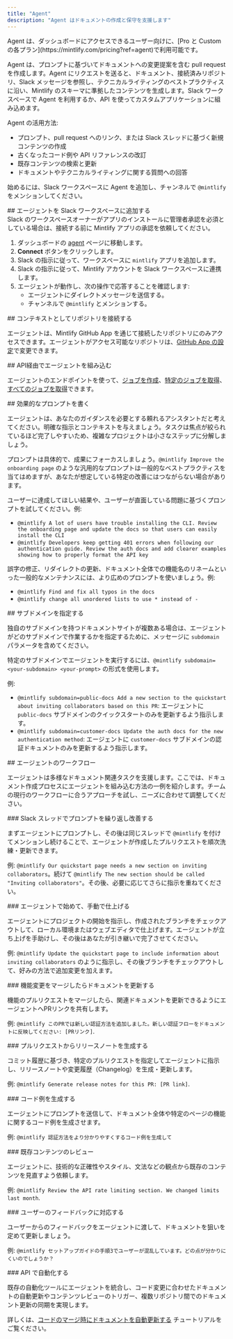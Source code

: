 ```yaml
---
title: "Agent"
description: "Agent はドキュメントの作成と保守を支援します"
---
```


<Info>
  Agent は、ダッシュボードにアクセスできるユーザー向けに、[Pro と Custom の各プラン](https://mintlify.com/pricing?ref=agent)で利用可能です。
</Info>

Agent は、プロンプトに基づいてドキュメントへの変更提案を含む pull request を作成します。Agent にリクエストを送ると、ドキュメント、接続済みリポジトリ、Slack メッセージを参照し、テクニカルライティングのベストプラクティスに沿い、Mintlify のスキーマに準拠したコンテンツを生成します。Slack ワークスペースで Agent を利用するか、API を使ってカスタムアプリケーションに組み込めます。

Agent の活用方法:

* プロンプト、pull request へのリンク、または Slack スレッドに基づく新規コンテンツの作成
* 古くなったコード例や API リファレンスの改訂
* 既存コンテンツの検索と更新
* ドキュメントやテクニカルライティングに関する質問への回答

始めるには、Slack ワークスペースに Agent を追加し、チャンネルで `@mintlify` をメンションしてください。

<div id="add-the-agent-to-your-slack-workspace">
  ## エージェントを Slack ワークスペースに追加する
</div>

<Note>
  Slack のワークスペースオーナーがアプリのインストールに管理者承認を必須としている場合は、接続する前に Mintlify アプリの承認を依頼してください。
</Note>

1. ダッシュボードの [agent](https://dashboard.mintlify.com/products/agent) ページに移動します。
2. **Connect** ボタンをクリックします。
3. Slack の指示に従って、ワークスペースに `mintlify` アプリを追加します。
4. Slack の指示に従って、Mintlify アカウントを Slack ワークスペースに連携します。
5. エージェントが動作し、次の操作で応答することを確認します:
   * エージェントにダイレクトメッセージを送信する。
   * チャンネルで `@mintlify` とメンションする。

<div id="connect-repositories-as-context">
  ## コンテキストとしてリポジトリを接続する
</div>

エージェントは、Mintlify GitHub App を通じて接続したリポジトリにのみアクセスできます。エージェントがアクセス可能なリポジトリは、[GitHub App の設定](https://github.com/apps/mintlify/installations/new)で変更できます。

<div id="embed-the-agent-via-api">
  ## API経由でエージェントを組み込む
</div>

エージェントのエンドポイントを使って、[ジョブを作成](/ja/api-reference/agent/create-agent-job)、[特定のジョブを取得](/ja/api-reference/agent/get-agent-job)、[すべてのジョブを取得](/ja/api-reference/agent/get-all-jobs)できます。

<div id="write-effective-prompts">
  ## 効果的なプロンプトを書く
</div>

エージェントは、あなたのガイダンスを必要とする頼れるアシスタントだと考えてください。明確な指示とコンテキストを与えましょう。タスクは焦点が絞られているほど完了しやすいため、複雑なプロジェクトは小さなステップに分解しましょう。

プロンプトは具体的で、成果にフォーカスしましょう。`@mintlify Improve the onboarding page` のような汎用的なプロンプトは一般的なベストプラクティスを当てはめますが、あなたが想定している特定の改善にはつながらない場合があります。

ユーザーに達成してほしい結果や、ユーザーが直面している問題に基づくプロンプトを試してください。例:

* `@mintlify A lot of users have trouble installing the CLI. Review the onboarding page and update the docs so that users can easily install the CLI`
* `@mintlify Developers keep getting 401 errors when following our authentication guide. Review the auth docs and add clearer examples showing how to properly format the API key`

誤字の修正、リダイレクトの更新、ドキュメント全体での機能名のリネームといった一般的なメンテナンスには、より広めのプロンプトを使いましょう。例:

* `@mintlify Find and fix all typos in the docs`
* `@mintlify change all unordered lists to use * instead of -`

<div id="specify-a-subdomain">
  ## サブドメインを指定する
</div>

独自のサブドメインを持つドキュメントサイトが複数ある場合は、エージェントがどのサブドメインで作業するかを指定するために、メッセージに `subdomain` パラメータを含めてください。

特定のサブドメインでエージェントを実行するには、`@mintlify subdomain=<your-subdomain> <your-prompt>` の形式を使用します。

例:

* `@mintlify subdomain=public-docs Add a new section to the quickstart about inviting collaborators based on this PR`: エージェントに `public-docs` サブドメインのクイックスタートのみを更新するよう指示します。
* `@mintlify subdomain=customer-docs Update the auth docs for the new authentication method`: エージェントに `customer-docs` サブドメインの認証ドキュメントのみを更新するよう指示します。

<div id="agent-workflows">
  ## エージェントのワークフロー
</div>

エージェントは多様なドキュメント関連タスクを支援します。ここでは、ドキュメント作成プロセスにエージェントを組み込む方法の一例を紹介します。チームの現行のワークフローに合うアプローチを試し、ニーズに合わせて調整してください。

<div id="iterate-on-a-prompt-in-a-slack-thread">
  ### Slack スレッドでプロンプトを繰り返し改善する
</div>

まずエージェントにプロンプトし、その後は同じスレッドで `@mintlify` を付けてメンションし続けることで、エージェントが作成したプルリクエストを順次洗練・更新できます。

例: `@mintlify Our quickstart page needs a new section on inviting collaborators`。続けて `@mintlify The new section should be called "Inviting collaborators"`。その後、必要に応じてさらに指示を重ねてください。

<div id="start-with-the-agent-finish-manually">
  ### エージェントで始めて、手動で仕上げる
</div>

エージェントにプロジェクトの開始を指示し、作成されたブランチをチェックアウトして、ローカル環境またはウェブエディタで仕上げます。エージェントが立ち上げを手助けし、その後はあなたが引き継いで完了させてください。

例: `@mintlify Update the quickstart page to include information about inviting collaborators` のように指示し、その後ブランチをチェックアウトして、好みの方法で追加変更を加えます。

<div id="update-docs-when-merging-feature-changes">
  ### 機能変更をマージしたらドキュメントを更新する
</div>

機能のプルリクエストをマージしたら、関連ドキュメントを更新できるようにエージェントへPRリンクを共有します。

例: `@mintlify このPRでは新しい認証方法を追加しました。新しい認証フローをドキュメントに反映してください: [PRリンク]`.

<div id="generate-release-notes-from-a-pull-request">
  ### プルリクエストからリリースノートを生成する
</div>

コミット履歴に基づき、特定のプルリクエストを指定してエージェントに指示し、リリースノートや変更履歴（Changelog）を生成・更新します。

例: `@mintlify Generate release notes for this PR: [PR link]`.

<div id="generate-code-examples">
  ### コード例を生成する
</div>

エージェントにプロンプトを送信して、ドキュメント全体や特定のページの機能に関するコード例を生成させます。

例: `@mintlify 認証方法をより分かりやすくするコード例を生成して`

<div id="review-existing-content">
  ### 既存コンテンツのレビュー
</div>

エージェントに、技術的な正確性やスタイル、文法などの観点から既存のコンテンツを見直すよう依頼します。

例: `@mintlify Review the API rate limiting section. We changed limits last month`.

<div id="respond-to-user-feedback">
  ### ユーザーのフィードバックに対応する
</div>

ユーザーからのフィードバックをエージェントに渡して、ドキュメントを狙いを定めて更新しましょう。

例: `@mintlify セットアップガイドの手順3でユーザーが混乱しています。どの点が分かりにくいのでしょうか？`

<div id="automate-with-the-api">
  ### API で自動化する
</div>

既存の自動化ツールにエージェントを統合し、コード変更に合わせたドキュメントの自動更新やコンテンツレビューのトリガー、複数リポジトリ間でのドキュメント更新の同期を実現します。

詳しくは、[コードのマージ時にドキュメントを自動更新する](/ja/guides/automate-agent) チュートリアルをご覧ください。